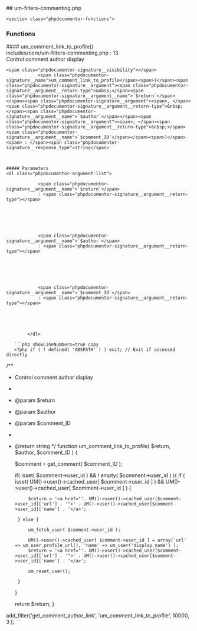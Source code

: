 

<div class="phpdocumentor-element -file">
    ## um-filters-commenting.php

        

    <section class="phpdocumentor-functions">
### Functions
<div class="phpdocumentor-element -function - ">
 #### um_comment_link_to_profile()
       

<div class="phpdocumentor-element-found-in">
    <Link href="../files/includes-core-um-filters-commenting.html#source-view.13">includes/core/um-filters-commenting.php</Link> : <span class="phpdocumentor-element-found-in__line">13</span>
</div>

<div class="phpdocumentor-summary">
Control comment author display
</div>


    <span class="phpdocumentor-signature__visibility"></span>
                <span class="phpdocumentor-signature__name">um_comment_link_to_profile</span><span>(</span><span class="phpdocumentor-signature__argument"><span class="phpdocumentor-signature__argument__return-type">&nbsp;</span><span class="phpdocumentor-signature__argument__name">`$return`</span></span><span class="phpdocumentor-signature__argument"><span>, </span><span class="phpdocumentor-signature__argument__return-type">&nbsp;</span><span class="phpdocumentor-signature__argument__name">`$author`</span></span><span class="phpdocumentor-signature__argument"><span>, </span><span class="phpdocumentor-signature__argument__return-type">&nbsp;</span><span class="phpdocumentor-signature__argument__name">`$comment_ID`</span></span><span>)</span><span> : </span><span class="phpdocumentor-signature__response_type">string</span>



    ##### Parameters
    <dl class="phpdocumentor-argument-list">
                    
                <span class="phpdocumentor-signature__argument__name">`$return`</span>
                : <span class="phpdocumentor-signature__argument__return-type"></span>
                            
           
                 

           
                    
                <span class="phpdocumentor-signature__argument__name">`$author`</span>
                : <span class="phpdocumentor-signature__argument__return-type"></span>
                            
           
                 

           
                    
                <span class="phpdocumentor-signature__argument__name">`$comment_ID`</span>
                : <span class="phpdocumentor-signature__argument__return-type"></span>
                            
           
                 

           
            </dl>



<div className="py-4"></div>

</div>
</section>

       ```php showLineNumbers=true copy
       <?php if ( ! defined( 'ABSPATH' ) ) exit; // Exit if accessed directly


/**
 * Control comment author display
 *
 * @param $return
 * @param $author
 * @param $comment_ID
 *
 * @return string
 */
function um_comment_link_to_profile( $return, $author, $comment_ID ) {

	$comment = get_comment( $comment_ID );

	if( isset( $comment->user_id ) && ! empty(  $comment->user_id ) ){
		if ( isset( UM()->user()->cached_user[ $comment->user_id ] ) && UM()->user()->cached_user[ $comment->user_id ] ) {

			$return = '<a href="'. UM()->user()->cached_user[$comment->user_id]['url'] . '">' . UM()->user()->cached_user[$comment->user_id]['name'] . '</a>';

		} else {

			um_fetch_user( $comment->user_id );

			UM()->user()->cached_user[ $comment->user_id ] = array('url' => um_user_profile_url(), 'name' => um_user('display_name') );
			$return = '<a href="'. UM()->user()->cached_user[$comment->user_id]['url'] . '">' . UM()->user()->cached_user[$comment->user_id]['name'] . '</a>';

			um_reset_user();

		}
	}

	return $return;
}

add_filter('get_comment_author_link', 'um_comment_link_to_profile', 10000, 3 );
       ```
</div>
